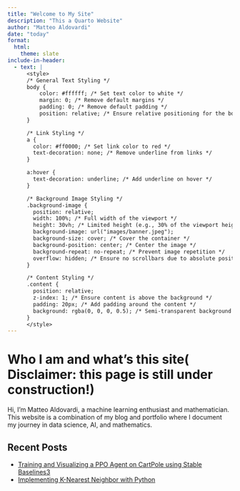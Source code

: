 ```yaml
---
title: "Welcome to My Site"
description: "This a Quarto Website"
author: "Matteo Aldovardi"
date: "today"
format:
  html:
    theme: slate
include-in-header:
  - text: |
      <style>
      /* General Text Styling */
      body {
          color: #ffffff; /* Set text color to white */
          margin: 0; /* Remove default margins */
          padding: 0; /* Remove default padding */
          position: relative; /* Ensure relative positioning for the body */
      }

      /* Link Styling */
      a {
        color: #ff0000; /* Set link color to red */
        text-decoration: none; /* Remove underline from links */
      }

      a:hover {
        text-decoration: underline; /* Add underline on hover */
      }

      /* Background Image Styling */
      .background-image {
        position: relative;
        width: 100%; /* Full width of the viewport */
        height: 30vh; /* Limited height (e.g., 30% of the viewport height) */
        background-image: url("images/banner.jpeg");
        background-size: cover; /* Cover the container */
        background-position: center; /* Center the image */
        background-repeat: no-repeat; /* Prevent image repetition */
        overflow: hidden; /* Ensure no scrollbars due to absolute positioning */
      }

      /* Content Styling */
      .content {
        position: relative;
        z-index: 1; /* Ensure content is above the background */
        padding: 20px; /* Add padding around the content */
        background: rgba(0, 0, 0, 0.5); /* Semi-transparent background for readability */
      }
      </style>
---
```


<div class="background-image"></div> <!-- Full-Width Background Image -->

<div class="content"> <!-- Content Wrapper -->

# Who I am and what's this site( Disclaimer: this page is still under construction!)

Hi, I'm Matteo Aldovardi, a machine learning enthusiast and mathematician. This website is a combination of my blog and portfolio where I document my journey in data science, AI, and mathematics.

## Recent Posts
- [Training and Visualizing a PPO Agent on CartPole using Stable Baselines3](blog/post_18-09-24.qmd)
- [Implementing K-Nearest Neighbor with Python](blog/post_11-09-24.qmd)


<!--
## Projects
- [Project 1: Predictive Model for Stock Prices](portfolio.qmd) to include when the portfolio will be ready
-->

</div> <!-- End of Content Wrapper -->
